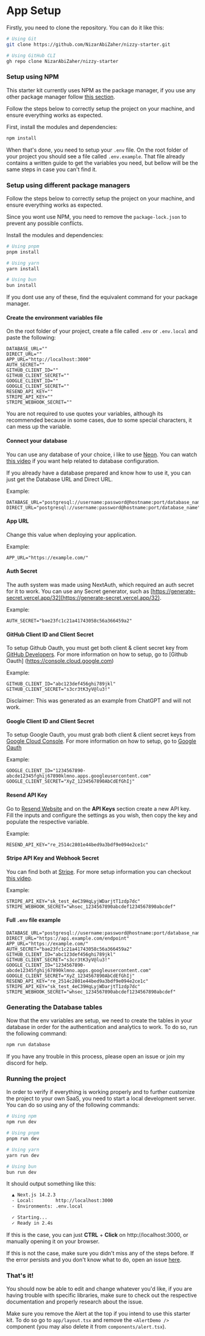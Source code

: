# App Setup

Firstly, you need to clone the repository. You can do it like this:

```bash
# Using Git
git clone https://github.com/NizarAbiZaher/nizzy-starter.git

# Using GitHub CLI
gh repo clone NizarAbiZaher/nizzy-starter
```

### Setup using NPM

This starter kit currently uses NPM as the package manager, if you use any other package manager follow [this section](#setup-using-different-package-managers).

Follow the steps below to correctly setup the project on your machine, and ensure everything works as expected.

First, install the modules and dependencies:

```bash
npm install
```

When that's done, you need to setup your `.env` file. On the root folder of your project you should see a file called `.env.example`. That file already contains a written guide to get the variables you need, but bellow will be the same steps in case you can't find it.

### Setup using different package managers

Follow the steps below to correctly setup the project on your machine, and ensure everything works as expected.

Since you wont use NPM, you need to remove the `package-lock.json` to prevent any possible conflicts.

Install the modules and dependencies:

```bash
# Using pnpm
pnpm install

# Using yarn
yarn install

# Using bun
bun install
```

If you dont use any of these, find the equivalent command for your package manager.

#### Create the environment variables file

On the root folder of your project, create a file called `.env` or `.env.local` and paste the following:

```env
DATABASE_URL=""
DIRECT_URL=""
APP_URL="http://localhost:3000"
AUTH_SECRET=""
GITHUB_CLIENT_ID=""
GITHUB_CLIENT_SECRET=""
GOOGLE_CLIENT_ID=""
GOOGLE_CLIENT_SECRET=""
RESEND_API_KEY=""
STRIPE_API_KEY=""
STRIPE_WEBHOOK_SECRET=""
```

You are not required to use quotes your variables, although its recommended because in some cases, due to some special characters, it can mess up the variable.

#### Connect your database

You can use any database of your choice, i like to use [Neon](https://neon.tech/). You can watch [this video](https://youtu.be/ZAjOep8-M-Y?si=L94KHhlbV27y-V_O) if you want help related to database configuration.

If you already have a database prepared and know how to use it, you can just get the Database URL and Direct URL.

Example:

```env
DATABASE_URL="postgresql://username:password@hostname:port/database_name"
DIRECT_URL="postgresql://username:password@hostname:port/database_name"
```

#### App URL

Change this value when deploying your application.

Example:

```env
APP_URL="https://example.com/"
```

#### Auth Secret

The auth system was made using NextAuth, which required an auth secret for it to work. You can use any Secret generator, such as [https://generate-secret.vercel.app/32](https://generate-secret.vercel.app/32).

Example:

```env
AUTH_SECRET="bae23fc1c21a41743058c56a366459a2"
```

#### GitHub Client ID and Client Secret

To setup Github Oauth, you must get both client & client secret key from [GitHub Developers](https://github.com/settings/developers). For more information on how to setup, go to [Github Oauth] (https://console.cloud.google.com)

Example:

```env
GITHUB_CLIENT_ID="abc123def456ghi789jkl"
GITHUB_CLIENT_SECRET="s3cr3tK3yV@lu3!"
```

Disclaimer: This was generated as an example from ChatGPT and will not work.

#### Google Client ID and Client Secret

To setup Google Oauth, you must grab both client & client secret keys from [Google Cloud Console](https://console.cloud.google.com). For more information on how to setup, go to [Google Oauth](https://console.cloud.google.com)

Example:

```env
GOOGLE_CLIENT_ID="1234567890-abcde12345fghij67890klmno.apps.googleusercontent.com"
GOOGLE_CLIENT_SECRET="XyZ_1234567890AbCdEfGhIj"
```

#### Resend API Key

Go to [Resend Website](https://resend.com/home) and on the **API Keys** section create a new API key. Fill the inputs and configure the settings as you wish, then copy the key and populate the respective variable.

Example:

```env
RESEND_API_KEY="re_2514c2801e44bed9a3bdf9e094e2ce1c"
```

#### Stripe API Key and Webhook Secret

You can find both at [Stripe](https://stripe.com). For more setup information you can checkout [this video](https://youtu.be/5hSEEod_BuA?si=377LS1z0ThLcs46T).

Example:

```env
STRIPE_API_KEY="sk_test_4eC39HqLyjWDarjtT1zdp7dc"
STRIPE_WEBHOOK_SECRET="whsec_1234567890abcdef1234567890abcdef"
```

#### Full `.env` file example

```env
DATABASE_URL="postgresql://username:password@hostname:port/database_name"
DIRECT_URL="https://api.example.com/endpoint"
APP_URL="https://example.com/"
AUTH_SECRET="bae23fc1c21a41743058c56a366459a2"
GITHUB_CLIENT_ID="abc123def456ghi789jkl"
GITHUB_CLIENT_SECRET="s3cr3tK3yV@lu3!"
GOOGLE_CLIENT_ID="1234567890-abcde12345fghij67890klmno.apps.googleusercontent.com"
GOOGLE_CLIENT_SECRET="XyZ_1234567890AbCdEfGhIj"
RESEND_API_KEY="re_2514c2801e44bed9a3bdf9e094e2ce1c"
STRIPE_API_KEY="sk_test_4eC39HqLyjWDarjtT1zdp7dc"
STRIPE_WEBHOOK_SECRET="whsec_1234567890abcdef1234567890abcdef"
```

### Generating the Database tables

Now that the env variables are setup, we need to create the tables in your database in order for the authentication and analytics to work. To do so, run the following command:

```bash
npm run database
```

If you have any trouble in this process, please open an issue or join my discord for help.

### Running the project

In order to verify if everything is working properly and to further customize the project to your own SaaS, you need to start a local development server. You can do so using any of the following commands:

```bash
# Using npm
npm run dev

# Using pnpm
pnpm run dev

# Using yarn
yarn run dev

# Using bun
bun run dev
```

It should output something like this:

```bash
  ▲ Next.js 14.2.3
  - Local:        http://localhost:3000
  - Environments: .env.local

  ✓ Starting...
  ✓ Ready in 2.4s
```

If this is the case, you can just **CTRL** + **Click** on http://localhost:3000, or manually opening it on your browser.

If this is not the case, make sure you didn't miss any of the steps before. If the error persists and you don't know what to do, open an issue [here](https://github.com/NizarAbiZaher/nizzy-starter/issues).

### That's it!

You should now be able to edit and change whatever you'd like, if you are having trouble with specific libraries, make sure to check out the respective documentation and properly research about the issue.

Make sure you remove the Alert at the top if you intend to use this starter kit. To do so go to `app/layout.tsx` and remove the `<AlertDemo />` component (you may also delete it from `components/alert.tsx`).
